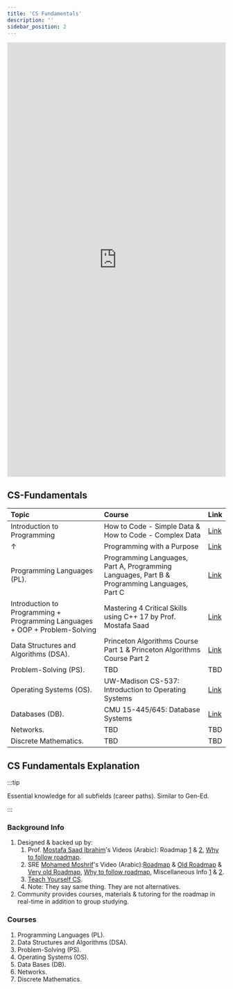 ```yaml
---
title: 'CS Fundamentals'
description: ''
sidebar_position: 2
---
```


<iframe src="https://roadmap.sh/r/embed?id=657732ed5145316d25eb0387" width="100%" height="1000px" frameBorder="0"
></iframe>

## CS-Fundamentals

| Topic                                                                       | Course                                                                                       | Link                                                                   |
| :-------------------------------------------------------------------------- | :------------------------------------------------------------------------------------------- | :--------------------------------------------------------------------- |
| Introduction to Programming                                                 | How to Code - Simple Data & How to Code - Complex Data                                       | [Link](/resources/core/programming/introduction-to-programming)        |
| ↑                                                                           | Programming with a Purpose                                                                   | [Link](/resources/core/programming/programming-with-a-purpose)         |
| Programming Languages (PL).                                                 | Programming Languages, Part A, Programming Languages, Part B & Programming Languages, Part C | [Link](/resources/core/programming/programming-languages)              |
| Introduction to Programming + Programming Languages + OOP + Problem-Solving | Mastering 4 Critical Skills using C++ 17 by Prof. Mostafa Saad                               | [Link](/resources/core/programming/course-dr-mostafa-saad-udemy)       |
| Data Structures and Algorithms (DSA).                                       | Princeton Algorithms Course Part 1 & Princeton Algorithms Course Part 2                      | [Link](/resources/core/datastructures-and-algorithms/course-princeton) |
| Problem-Solving (PS).                                                       | TBD                                                                                          | TBD                                                                    |
| Operating Systems (OS).                                                     | UW-Madison CS-537: Introduction to Operating Systems                                         | [Link](/resources/core/operating-systems/uw-madison-cs-537)                      |
| Databases (DB).                                                             | CMU 15-445/645: Database Systems                                                             | [Link](/resources/core/databases/cmu-15-445-645)                             |
| Networks.                                                                   | TBD                                                                                          | TBD                                                                    |
| Discrete Mathematics.                                                       | TBD                                                                                          | TBD                                                                    |

## CS Fundamentals Explanation

:::tip

Essential knowledge for all subfields (career paths). Similar to Gen-Ed.

:::

### Background Info

1. Designed & backed up by:
    1. Prof. [Mostafa Saad Ibrahim](https://www.linkedin.com/in/mostafasaad/)'s Videos (Arabic): Roadmap [1](https://youtu.be/JkcmNrdhjMs) & [2](https://youtu.be/b56XFMNEzAs), [Why to follow roadmap](https://youtu.be/-oORn0GOWe4).
    2. SRE [Mohamed Moshrif](https://www.linkedin.com/in/mmeshref/)'s Video (Arabic):[Roadmap](https://youtu.be/RAHNZhcoi_Q) & [Old Roadmap](https://youtu.be/jZIXKlSJcrc) & [Very old Roadmap](https://www.facebook.com/watch/?ref=search&v=2050195395035796&external_log_id=c27c284f-d228-4e39-9c4d-1447de1697be&q=mohamed%20moshrif), [Why to follow roadmap](https://youtu.be/aKv3QNiB1NU), Miscellaneous Info [1](https://www.facebook.com/mmoshrif/videos/344220917562967/?__tn__=%2CO-R) & [2](https://www.facebook.com/watch/live/?ref=watch_permalink&v=2172114902843844).
    3. [Teach Yourself CS](https://teachyourselfcs.com/).
    4. Note: They say same thing. They are not alternatives.
2. Community provides courses, materials & tutoring for the roadmap in real-time in addition to group studying.

### Courses

1. Programming Languages (PL).
2. Data Structures and Algorithms (DSA).
3. Problem-Solving (PS).
4. Operating Systems (OS).
5. Data Bases (DB).
6. Networks.
7. Discrete Mathematics.
